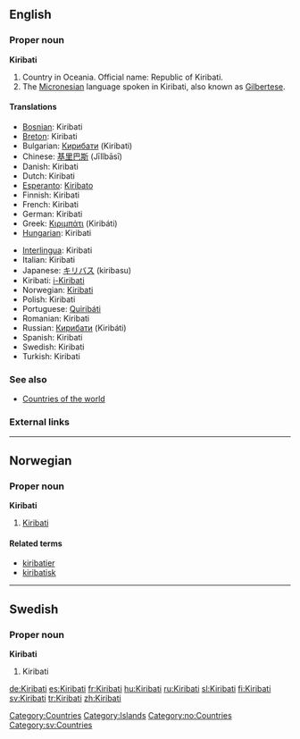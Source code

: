 ==English==
{{wikipedia}}
===Proper noun===
'''Kiribati'''

# Country in Oceania. Official name: Republic of Kiribati.
# The [[Micronesian]] language spoken in Kiribati, also known as [[Gilbertese]].

====Translations====
{{top}}
*[[Bosnian]]: Kiribati {{m}}
*[[Breton]]: Kiribati
*Bulgarian: [[Кирибати]] (Kiribati)
*Chinese: [[基里巴斯]] (Jīlǐbāsī)
*Danish: Kiribati
*Dutch: Kiribati
*[[Esperanto]]: [[Kiribato]]
*Finnish: Kiribati
*French: Kiribati
*German: Kiribati
*Greek: [[Κιριμπάτι]] (Kiribáti)
*[[Hungarian]]: Kiribati
{{mid}}
*[[Interlingua]]: Kiribati
*Italian: Kiribati
*Japanese: [[キリバス]] (kiribasu)
*Kiribati: [[i-Kiribati]]
*Norwegian: [[#Norwegian|Kiribati]]
*Polish: Kiribati
*Portuguese: [[Quiribáti]]
*Romanian: Kiribati
*Russian: [[Кирибати]] (Kiribáti)
*Spanish: Kiribati
*Swedish: Kiribati
*Turkish: Kiribati
{{bottom}}

===See also===
*[[Countries of the world]]

===External links===
{{ethnologue|code=gil}}

[[Category:Countries]]
[[Category:Islands]]

----

==Norwegian==
===Proper noun===
[[Category:no:Countries]]
'''Kiribati'''
#[[#English|Kiribati]]
====Related terms====
*[[kiribatier]]
*[[kiribatisk]]

----

==Swedish==
===Proper noun===
'''Kiribati'''
#Kiribati

[[Category:sv:Countries]]

[[de:Kiribati]]
[[es:Kiribati]]
[[fr:Kiribati]]
[[hu:Kiribati]]
[[ru:Kiribati]]
[[sl:Kiribati]]
[[fi:Kiribati]]
[[sv:Kiribati]]
[[tr:Kiribati]]
[[zh:Kiribati]]